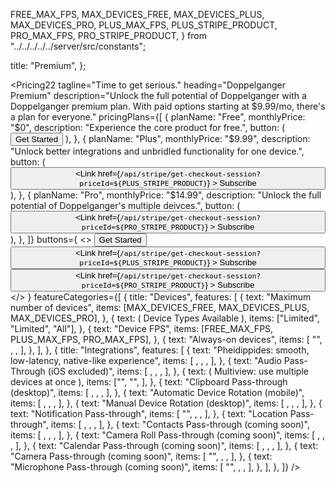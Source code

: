   FREE_MAX_FPS,
  MAX_DEVICES_FREE,
  MAX_DEVICES_PLUS,
  MAX_DEVICES_PRO,
  PLUS_MAX_FPS,
  PLUS_STRIPE_PRODUCT,
  PRO_MAX_FPS,
  PRO_STRIPE_PRODUCT,
} from "../../../../../server/src/constants";

  title: "Premium",
};

<Pricing22
  tagline="Time to get serious."
  heading="Doppelganger Premium"
  description="Unlock the full potential of Doppelganger with a Doppelganger premium plan. With paid options starting at $9.99/mo, there's a plan for everyone."
  pricingPlans={[
    {
      planName: "Free",
      monthlyPrice: "$0",
      description: "Experience the core product for free.",
      button: (
        <Button asChild>
          <Link href="/devices">
            Get Started
            <LuArrowRight className="ml-1 h-4 w-4" />
          </Link>
        </Button>
      ),
    },
    {
      planName: "Plus",
      monthlyPrice: "$9.99",
      description:
        "Unlock better integrations and unbridled functionality for one device.",
      button: (
        <Button asChild>
          <Link
            href={`/api/stripe/get-checkout-session?priceId=${PLUS_STRIPE_PRODUCT}`}
          >
            Subscribe
            <LuArrowRight className="ml-1 h-4 w-4" />
          </Link>
        </Button>
      ),
    },
    {
      planName: "Pro",
      monthlyPrice: "$14.99",
      description:
        "Unlock the full potential of Doppelganger's multiple deivces.",
      button: (
        <Button asChild>
          <Link
            href={`/api/stripe/get-checkout-session?priceId=${PRO_STRIPE_PRODUCT}`}
          >
            Subscribe
            <LuArrowRight className="ml-1 h-4 w-4" />
          </Link>
        </Button>
      ),
    },
  ]}
  buttons={
    <>
      <Button asChild>
        <Link href="/devices">
          Get Started
          <LuArrowRight className="ml-1 h-4 w-4" />
        </Link>
      </Button>
      <Button asChild>
        <Link
          href={`/api/stripe/get-checkout-session?priceId=${PLUS_STRIPE_PRODUCT}`}
        >
          Subscribe
          <LuArrowRight className="ml-1 h-4 w-4" />
        </Link>
      </Button>
      <Button asChild>
        <Link
          href={`/api/stripe/get-checkout-session?priceId=${PRO_STRIPE_PRODUCT}`}
        >
          Subscribe
          <LuArrowRight className="ml-1 h-4 w-4" />
        </Link>
      </Button>
    </>
  }
  featureCategories={[
    {
      title: "Devices",
      features: [
        {
          text: "Maximum number of devices",
          items: [MAX_DEVICES_FREE, MAX_DEVICES_PLUS, MAX_DEVICES_PRO],
        },
        {
          text: (
            <Link className="shadcn-link" href="/types">
              Device Types Available
            </Link>
          ),
          items: ["Limited", "Limited", "All"],
        },
        {
          text: "Device FPS",
          items: [FREE_MAX_FPS, PLUS_MAX_FPS, PRO_MAX_FPS],
        },
        {
          text: "Always-on devices",
          items: [
            "",
            <BiCheck className="size-6" />,
            <BiCheck className="size-6" />,
          ],
        },
      ],
    },
    {
      title: "Integrations",
      features: [
        {
          text: "Pheidippides: smooth, low-latency, native-like experience",
          items: [
            <BiCheck className="size-6" />,
            <BiCheck className="size-6" />,
            <BiCheck className="size-6" />,
          ],
        },
        {
          text: "Audio Pass-Through (iOS excluded)",
          items: [
            <BiCheck className="size-6" />,
            <BiCheck className="size-6" />,
            <BiCheck className="size-6" />,
          ],
        },
        {
          text: (
            <Link className="shadcn-link" href="/multiview">
              Multiview: use multiple devices at once
            </Link>
          ),
          items: ["", "", <BiCheck className="size-6" />],
        },
        {
          text: "Clipboard Pass-through (desktop)",
          items: [
            <BiCheck className="size-6" />,
            <BiCheck className="size-6" />,
            <BiCheck className="size-6" />,
          ],
        },
        {
          text: "Automatic Device Rotation (mobile)",
          items: [
            <BiCheck className="size-6" />,
            <BiCheck className="size-6" />,
            <BiCheck className="size-6" />,
          ],
        },
        {
          text: "Manual Device Rotation (desktop)",
          items: [
            <BiCheck className="size-6" />,
            <BiCheck className="size-6" />,
            <BiCheck className="size-6" />,
          ],
        },
        {
          text: "Notification Pass-through",
          items: [
            "",
            <BiCheck className="size-6" />,
            <BiCheck className="size-6" />,
          ],
        },
        {
          text: "Location Pass-through",
          items: [
            <BiCheck className="size-6" />,
            <BiCheck className="size-6" />,
            <BiCheck className="size-6" />,
          ],
        },
        {
          text: "Contacts Pass-through (coming soon)",
          items: [
            <BiCheck className="size-6" />,
            <BiCheck className="size-6" />,
            <BiCheck className="size-6" />,
          ],
        },
        {
          text: "Camera Roll Pass-through (coming soon)",
          items: [
            <BiCheck className="size-6" />,
            <BiCheck className="size-6" />,
            <BiCheck className="size-6" />,
          ],
        },
        {
          text: "Calendar Pass-through (coming soon)",
          items: [
            <BiCheck className="size-6" />,
            <BiCheck className="size-6" />,
            <BiCheck className="size-6" />,
          ],
        },
        {
          text: "Camera Pass-through (coming soon)",
          items: [
            "",
            <BiCheck className="size-6" />,
            <BiCheck className="size-6" />,
          ],
        },
        {
          text: "Microphone Pass-through (coming soon)",
          items: [
            "",
            <BiCheck className="size-6" />,
            <BiCheck className="size-6" />,
          ],
        },
      ],
    },
  ]}
/>
